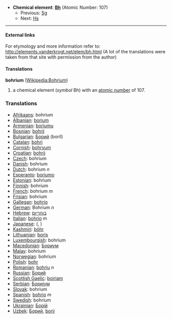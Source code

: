 *'''Chemical element''': '''[[Bh]]''' (Atomic Number: 107)
**Previous: [[Seaborgium|Sg]]
**Next: [[Hassium|Hs]]
----
====External links====
For etymology and more information refer to:
http://elements.vanderkrogt.net/elem/bh.html
(A lot of the translations were taken from that site with permission from the author)

==== Translations ====
'''bohrium''' ([[en:Bohrium|Wikipedia:Bohrium]])

# a chemical element (''symbol'' Bh) with an [[atomic number]] of 107.

===Translations===
*[[Afrikaans]]: bohrium
*[[Albanian]]: [[borium]]
*[[Armenian]]: [[boriumu]]
*[[Bosnian]]: [[bohrij]]
*[[Bulgarian]]: [[Борий]] (bori&icirc;)
*[[Catalan]]: [[bohri]]
*[[Cornish]]: [[bohryum]]
*[[Croatian]]: [[bohrij]]
*[[Czech]]: bohrium
*[[Danish]]: bohrium
*[[Dutch]]: bohrium ''n''
*[[Esperanto]]: [[boriumo]]
*[[Estonian]]: bohrium
*[[Finnish]]: bohrium
*[[French]]: bohrium ''m''
*[[Frisian]]: bohrium
*[[Gallegan]]: [[bohrio]]
*[[German]]: Bohrium ''n''
*[[Hebrew]]: [[בוהריום]]
*[[Italian]]: [[bohrio]] ''m''
*[[Japanese]]: ([[]], )
*[[Kashmiri]]: [[bòhr]]
*[[Lithuanian]]: [[boris]]
*[[Luxembourgish]]: bohrium
*[[Macedonian]]: [[Бориум]]
*[[Malay]]: bohrium
*[[Norwegian]]: bohrium
*[[Polish]]: [[bohr]] '' ''
*[[Romanian]]: [[bohriu]] ''n''
*[[Russian]]: [[Борий]] '' ''
*[[Scottish Gaelic]]: [[boiriam]]
*[[Serbian]]: [[Бориjум]]
*[[Slovak]]: bohrium
*[[Spanish]]: [[bohrio]] ''m''
*[[Swedish]]: bohrium
*[[Ukrainian]]: [[Борiй]]
*[[Uzbek]]: [[Борий]], [[borii]]